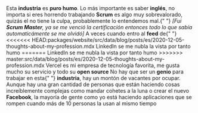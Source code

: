 <TextWithEmoji emoji="👀">
  Esta <strong>industria</strong> es <strong>puro humo</strong>. Lo más importante es
  saber <strong>inglés</strong>, no importa si eres horrendo trabajando
</TextWithEmoji>

<TextWithEmoji emoji="😴">
  <strong>Scrum</strong> es algo muy sobrevalorado, quizás el no tiene la culpa,
  probablemente lo entendemos mal.{" "}
  <i>
    [Fui <strong>Scrum Master</strong>, ya se me venció la certificación entonces todo lo
    que sabía automaticámente se me olvidó]
  </i>
</TextWithEmoji>

<TextWithEmoji emoji="🤡">
  A veces cuando entro al <strong>feed</strong> de{" "}
<<<<<<< HEAD:packages/website/src/data/blog/posts/es/2020-12-05-thoughts-about-my-profession.mdx
  <Link href="https://www.linkedin.com/in/diegofrayo">LinkedIn</Link> se me nubla la vista
  por tanto humo
=======
  <Link href={DATA.website.social.linkedin}>LinkedIn</Link> se me nubla la vista por tanto
  humo
>>>>>>> master:src/data/blog/posts/es/2020-12-05-thoughts-about-my-profession.mdx
</TextWithEmoji>

<TextWithEmoji emoji="❤️">
  <Link href="https://www.vercel.com">Vercel</Link> es mi empresa de tecnología favorita,
  me gusta mucho su servicio y todo su <strong>open source</strong>
</TextWithEmoji>

<TextWithEmoji emoji="🤷‍♂️">
  No hay que ser un <strong>genio</strong> para trabajar en esta{" "}
  <strong>industria</strong>, hay un montón de vacantes por ocupar. Aunque hay una gran
  cantidad de personas que están haciendo cosas increíblemente complejas como mandar
  cohetes a la luna o crear el nuevo <strong>Facebook</strong>, la mayoría de gente como
  yo está haciendo aplicaciones que se rompen cuando más de 10 personas la usan al mismo
  tiempo
</TextWithEmoji>
